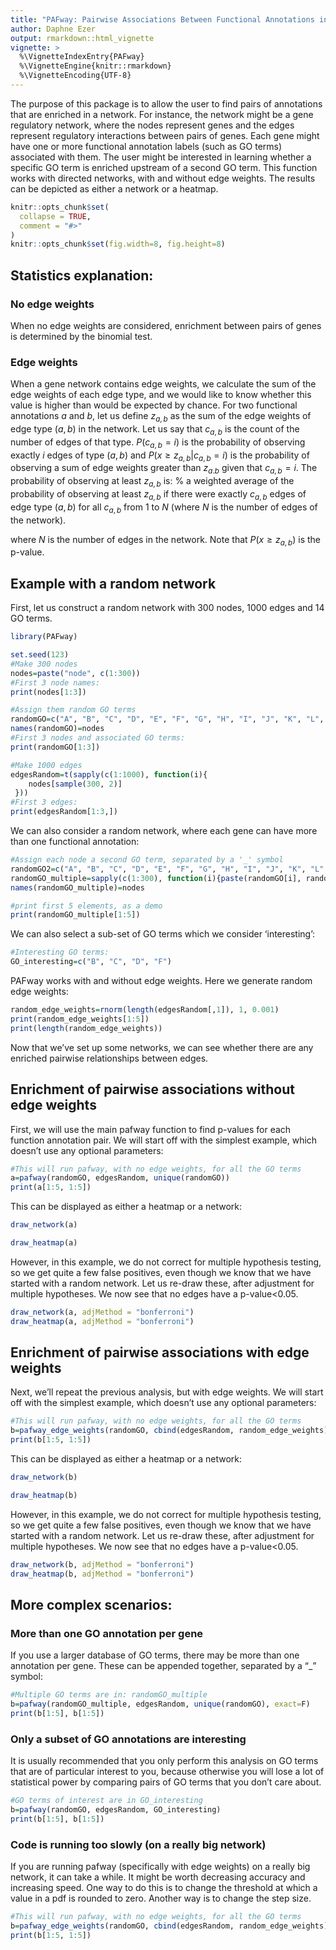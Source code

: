 ```yaml
---
title: "PAFway: Pairwise Associations Between Functional Annotations in Networks and Pathways"
author: Daphne Ezer
output: rmarkdown::html_vignette
vignette: >
  %\VignetteIndexEntry{PAFway}
  %\VignetteEngine{knitr::rmarkdown}
  %\VignetteEncoding{UTF-8}
---
```


The purpose of this package is to allow the user to find pairs of annotations that are enriched in a network.  For instance, the network might be a gene regulatory network, where the nodes represent genes and the edges represent regulatory interactions between pairs of genes.  Each gene might have one or more functional annotation labels (such as GO terms) associated with them.  The user might be interested in learning whether a specific GO term is enriched upstream of a second GO term.  This function works with directed networks, with and without edge weights.  The results can be depicted as either a network or a heatmap.  

```r
knitr::opts_chunk$set(
  collapse = TRUE,
  comment = "#>"
)
knitr::opts_chunk$set(fig.width=8, fig.height=8)
```

## Statistics explanation:

### No edge weights

When no edge weights are considered, enrichment between pairs of genes is determined by the binomial test.

### Edge weights

When a gene network contains edge weights, we calculate the sum of the edge weights of each edge type, and we would like to know whether this value is higher than would be expected by chance. For two functional annotations $a$ and $b$, let us define $z_{a,b}$ as the sum of the edge weights of edge type $(a,b)$ in the network. Let us say that $c_{a,b}$ is the count of the number of edges of that type. $P(c_{a,b}=i)$ is the probability of observing exactly $i$ edges of type $(a,b)$ and $P(x \geq z_{a,b} | c_{a,b}=i)$  is the probability of observing a sum of edge weights greater than $z_{a.b}$ given that $c_{a,b}=i$.  The probability of observing at least $z_{a,b}$ is: % a weighted average of the probability of observing at least $z_{a,b}$ if there were exactly $c_{a,b}$ edges of edge type $(a,b)$ for all $c_{a,b}$ from $1$ to $N$ (where $N$ is the number of edges of the network). 
\begin{equation}
\label{eq:summation} 
P(x \geq z_{a,b})=\sum_{i=1}^N  P(c_{a,b}=i) P(x \geq z_{a,b} | c_{a,b}=i) 
\end{equation}

where $N$ is the number of edges in the network.  Note that $P(x \geq z_{a,b})$ is the p-value.



## Example with a random network

First, let us construct a random network with 300 nodes, 1000 edges and 14 GO terms.
```r
library(PAFway)

set.seed(123)
#Make 300 nodes
nodes=paste("node", c(1:300))
#First 3 node names:
print(nodes[1:3])

#Assign them random GO terms
randomGO=c("A", "B", "C", "D", "E", "F", "G", "H", "I", "J", "K", "L", "M", "N")[sample(c(1:14), 300, replace=T)]
names(randomGO)=nodes
#First 3 nodes and associated GO terms:
print(randomGO[1:3])

#Make 1000 edges
edgesRandom=t(sapply(c(1:1000), function(i){
    nodes[sample(300, 2)]
 }))
#First 3 edges:
print(edgesRandom[1:3,])
```

We can also consider a random network, where each gene can have more than one functional annotation:

```r
#Assign each node a second GO term, separated by a '_' symbol
randomGO2=c("A", "B", "C", "D", "E", "F", "G", "H", "I", "J", "K", "L", "M", "N")[sample(c(1:14), 300, replace=T)]
randomGO_multiple=sapply(c(1:300), function(i){paste(randomGO[i], randomGO2[i], sep="_")})
names(randomGO_multiple)=nodes

#print first 5 elements, as a demo
print(randomGO_multiple[1:5])
```

We can also select a sub-set of GO terms which we consider 'interesting':
```r
#Interesting GO terms:
GO_interesting=c("B", "C", "D", "F")

```

PAFway works with and without edge weights.  Here we generate random edge weights:
```r
random_edge_weights=rnorm(length(edgesRandom[,1]), 1, 0.001)
print(random_edge_weights[1:5])
print(length(random_edge_weights))
```

Now that we've set up some networks, we can see whether there are any enriched pairwise relationships between edges.

## Enrichment of pairwise associations without edge weights

First, we will use the main pafway function to find p-values for each function annotation pair.  We will start off with the simplest example, which doesn't use any optional parameters:
```r
#This will run pafway, with no edge weights, for all the GO terms 
a=pafway(randomGO, edgesRandom, unique(randomGO))
print(a[1:5, 1:5])
```

This can be displayed as either a heatmap or a network:
```r
draw_network(a)

draw_heatmap(a)
```

However, in this example, we do not correct for multiple hypothesis testing, so we get quite a few false positives, even though we know that we have started with a random network.  Let us re-draw these, after adjustment for multiple hypotheses.  We now see that no edges have a p-value<0.05.  
```r
draw_network(a, adjMethod = "bonferroni")
draw_heatmap(a, adjMethod = "bonferroni")
```

## Enrichment of pairwise associations with edge weights

Next, we'll repeat the previous analysis, but with edge weights.  We will start off with the simplest example, which doesn't use any optional parameters:
```r
#This will run pafway, with no edge weights, for all the GO terms 
b=pafway_edge_weights(randomGO, cbind(edgesRandom, random_edge_weights), unique(randomGO))
print(b[1:5, 1:5])
```

This can be displayed as either a heatmap or a network:
```r
draw_network(b)

draw_heatmap(b)
```

However, in this example, we do not correct for multiple hypothesis testing, so we get quite a few false positives, even though we know that we have started with a random network.  Let us re-draw these, after adjustment for multiple hypotheses.  We now see that no edges have a p-value<0.05.  
```r
draw_network(b, adjMethod = "bonferroni")
draw_heatmap(b, adjMethod = "bonferroni")
```

## More complex scenarios:

### More than one GO annotation per gene
If you use a larger database of GO terms, there may be more than one annotation per gene.  These can be appended together, separated by a "_" symbol:
```r
#Multiple GO terms are in: randomGO_multiple
b=pafway(randomGO_multiple, edgesRandom, unique(randomGO), exact=F)
print(b[1:5], b[1:5])
```
### Only a subset of GO annotations are interesting
It is usually recommended that you only perform this analysis on GO terms that are of particular interest to you, because otherwise you will lose a lot of statistical power by comparing pairs of GO terms that you don't care about.
```r
#GO terms of interest are in GO_interesting
b=pafway(randomGO, edgesRandom, GO_interesting)
print(b[1:5], b[1:5])
```
### Code is running too slowly (on a really big network) 
If you are running pafway (specifically with edge weights) on a really big network, it can take a while.  It might be worth decreasing accuracy and increasing speed.  One way to do this is to change the threshold at which a value in a pdf is rounded to zero.  Another way is to change the step size.
```r
#This will run pafway, with no edge weights, for all the GO terms 
b=pafway_edge_weights(randomGO, cbind(edgesRandom, random_edge_weights), unique(randomGO), step=0.001, thresholdZero=0.0001)
print(b[1:5, 1:5])
```

